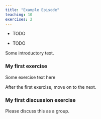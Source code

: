 ```yaml
---
title: "Example Episode"
teaching: 10
exercises: 2
---
```


:::::::::::::::::::::::::::::::::::::: questions 

- TODO

::::::::::::::::::::::::::::::::::::::::::::::::

::::::::::::::::::::::::::::::::::::: objectives

- TODO

::::::::::::::::::::::::::::::::::::::::::::::::

Some introductory text.

:::::::::::::::::::: challenge

### My first exercise

Some exercise text here

::::::::::::::::::::::::::::::

After the first exercise, move on to the next.

::::::::::::::::::::: discussion

### My first discussion exercise

Please discuss this as a group.

::::::::::::::::::::::::::::::::
